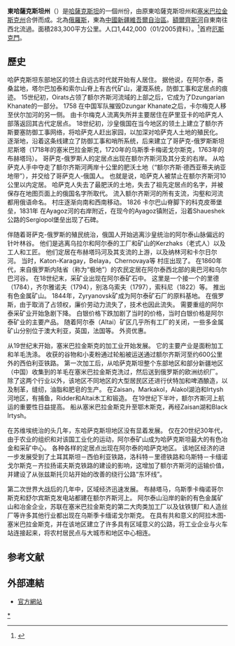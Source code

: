 {{noteTA
|G1=地名
}}
{{Infobox settlement
| name                    = 東哈薩克斯坦州
| native_name             = {{lang|kk|Шығыс Қазақстан облысы}}<br/>{{lang|ru|Восточно-Казахстанская область}}
| settlement_type         = [[哈薩克行政區劃|州]]
| image_shield            = Coats of arms of East Kazakhstan Province.svg
| image_map               = East Kazakhstan in Kazakhstan.svg
| timezone                = [[UTC+6|UTC+6]]
| website                 = http://www.akimvko.gov.kz/
}}
'''東哈薩克斯坦州'''（{{lang-kk|'''Шығыс Қазақстан облысы'''}}）是[[哈薩克斯坦|哈薩克斯坦]]的一個州份，由原東哈薩克斯坦州和[[塞米巴拉金斯克州|塞米巴拉金斯克州]]合併而成。北為[[俄羅斯|俄羅斯]]，東為[[中華人民共和國|中國]][[新疆維吾爾自治區|新疆維吾爾自治區]]。[[額爾齊斯河|額爾齊斯河]]自東南往西北流過。面積283,300平方公里。人口1,442,000（01/2005資料）。<ref>{{Cite web |url=http://www.languages-study.com/demography/kazakhstan.html |title=Население Казахстана и его регионов в 1999-2005 гг., тысяч человек |access-date=2008-02-29 |archive-date=2008-02-24 |archive-url=https://web.archive.org/web/20080224144352/http://www.languages-study.com/demography/kazakhstan.html |dead-url=no }}</ref>首府[[厄斯克門|厄斯克門]]。

==歷史==
{{Empty section|time=2018-03-29T12:34:46+00:00}}哈萨克斯坦东部地区的领土自远古时代就开始有人居住。 据他说，在阿尔泰，斋桑盆地，塔尔巴加泰和索尔山脊上有古代矿山，灌溉系统，防御工事和定居点的痕迹。  15世纪初，Oirats占领了额尔齐斯河流域的上部之后，它成为了Dzungarian Khanate的一部分。  1758 在中国军队摧毁Dzungar Khanate之后，卡尔梅克人移至伏尔加河的另一侧。 由卡尔梅克人流离失所并主要居住在萨里亚卡的哈萨克人部落返回其古代定居点。  18世纪初，沙皇俄国在当今地区的领土上建立了额尔齐斯要塞防御工事网络，将哈萨克人赶出家园，以加深对哈萨克人土地的殖民化。 逐渐地，沿着这条线建立了防御工事和哨所系统，后来建立了哥萨克-俄罗斯斯坦尼斯塔（1718年的塞米巴拉金斯克，1720年的乌斯季卡梅诺戈尔斯克，1763年的布赫塔玛）。 哥萨克-俄罗斯人的定居点出现在额尔齐斯河及其分支的右岸。 从哈萨克人手中夺走了额尔齐斯河两岸十公里的肥沃土地（“额尔齐斯·德西亚蒂夫纳亚地带”），并交给了哥萨克人-俄国人。 也就是说，哈萨克人被禁止在额尔齐斯河10公里以内定居。 哈萨克人失去了最肥沃的土地，失去了祖先定居点的名字，并被保存在地图页面上的俄国名字所取代。 流入额尔齐斯河的所有支流，沟壑和河流都用俄语命名。 村庄逐渐向南和西南移动。  1826 卡尔巴山脊脚下的科克皮蒂堡垒，1831年 在Ayagoz河的右岸附近，在现今的Ayagoz镇附近，沿着Shaueshek公路的Sergiopol堡垒出现了石碑。

伴随着哥萨克-俄罗斯的殖民统治，俄国人开始逃离沙皇统治的阿尔泰山脉偏远的针叶林谷。 他们是逃离乌拉尔和阿尔泰的工厂和矿山的Kerzhaks（老式人）以及工人和工匠。 他们定居在布赫塔玛河及其支流的上游，以及纳林河和卡尔日尔河。 当时，Katon-Karagay，Belaya，Chernovaya等 村庄出现了。 在1860年代，来自俄罗斯内陆省（称为“极地”）的农民定居在阿尔泰西北部的奥巴河和乌尔巴河谷。 在18世纪末，采矿业出现在阿尔泰矿石中。 这里是一个接一个的里德（1784），齐尔雅诺夫（1794），别洛乌索夫（1797），索科尼（1822）等。 推出有色金属矿山。  1844年，Zyryanovsk矿成为阿尔泰矿石厂的原料基地。 在俄罗斯，由于取消了占领权，廉价劳动力流失了，技术也因此流失。 需要重组的阿尔泰采矿业开始急剧下降。 白银价格下跌加剧了当时的价格，当时白银价格是阿尔泰矿业的主要产品。 随着阿尔泰（Altai）矿区几乎所有工厂的关闭，一些多金属矿山分别位于澳大利亚，英国，法国等。 外资优惠。

从19世纪末开始，塞米巴拉金斯克的加工业开始发展。 它的主要产业是面粉加工和羊毛洗涤。 收获的谷物和小麦粉通过轮船被运送通过额尔齐斯河至约600公里外的西伯利亚铁路。 第一次加工后，从哈萨克斯坦整个东部地区和部分新疆地区（中国）收集到的羊毛在塞米巴拉金斯克洗过，然后送到俄罗斯的欧洲纺织厂。 除了这两个行业以外，该地区不同地区的大型居民区还进行伏特加和啤酒酿造，以及制革，缝纫，油脂和肥皂的生产。 在Zaisan，Markakol，Alakol湖泊和Irtysh河地区，有捕鱼，Ridder和Altai木工和锻造。 在19世纪下半叶，额尔齐斯河上航运的重要性日益提高。 船从塞米巴拉金斯克升至鄂木斯克，再经Zaisan湖和Black Irtysh。

在苏维埃统治的头几年，东哈萨克斯坦地区没有显着发展。 仅在20世纪30年代，由于农业的组织和对该国工业化的运动，阿尔泰矿山成为哈萨克斯坦最大的有色冶金和采矿中心。 各种各样的定居点出现在阿尔泰的哈萨克地区。 该地区经济的进一步发展受到了土耳其斯坦－西伯利亚铁路，洛科特－里德铁路和乌斯特－卡缅诺戈尔斯克－齐拉扬诺夫斯克铁路的建设的影响，这增加了额尔齐斯河的运输价值，并建设了从张兹斯托贝站开始的改善的绕行公路“东环线”。

第二次世界大战后的几年中，区域经济迅速发展。 布赫塔马，乌斯季卡梅诺哥尔斯克和舒尔宾斯克发电站都建在额尔齐斯河上。 阿尔泰山沿岸的新的有色金属矿山和冶金企业，苏联在塞米巴拉金斯克的第二大肉类加工厂以及钛铁镁厂和人造丝厂等许多其他行业都出现在乌斯季卡缅诺戈尔斯克。 在具有共和意义的阿拉木图-塞米巴拉金斯克，并在该地区建立了许多具有区域意义的公路，将工业企业与火车站连接起来，将农村居民点与大城市和地区中心相连。

== 参考文献 ==
<div class="references-small">
<references />
</div>

== 外部連結 ==
*[http://www.akimvko.gov.kz/ 官方網站] {{Wayback|url=http://www.akimvko.gov.kz/ |date=20120513152404 }}

{{哈萨克斯坦行政区划}}

[[Category:东哈萨克斯坦州|*]]